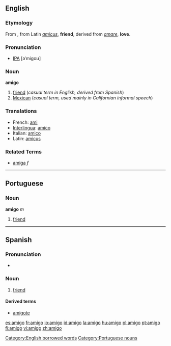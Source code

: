 ==English==

===Etymology===
From {{Sp.}} , from Latin ''[[amicus]]'', '''friend''', derived from ''[[amare]]'', '''love'''.

===Pronunciation===
* [[IPA]] [əˈmigoʊ]

===Noun===
'''amigo''' {{m}}
# [[friend]] (''casual term in English, derived from Spanish'')
# [[Mexican]] (''casual term, used mainly in Californian informal speech'')

===Translations===
*French: [[ami]]
*[[Interlingua]]: [[amico]]
*Italian: [[amico]]
*Latin: [[amicus]]

===Related Terms===
*[[amiga]] ''f''

----

==Portuguese==
===Noun===
'''amigo''' ''m''

# [[friend]]

----

==Spanish==

===Pronunciation===
* {{IPA|/a'miɣo/}}

===Noun===
{{es-noun-mf|f=amiga}}

# [[friend]]

====Derived terms====
*[[amigote]] {{m}}

[[Category:English borrowed words]]
[[Category:Portuguese nouns]]

[[es:amigo]]
[[fr:amigo]]
[[io:amigo]]
[[id:amigo]]
[[la:amigo]]
[[hu:amigo]]
[[pl:amigo]]
[[pt:amigo]]
[[fi:amigo]]
[[vi:amigo]]
[[zh:amigo]]